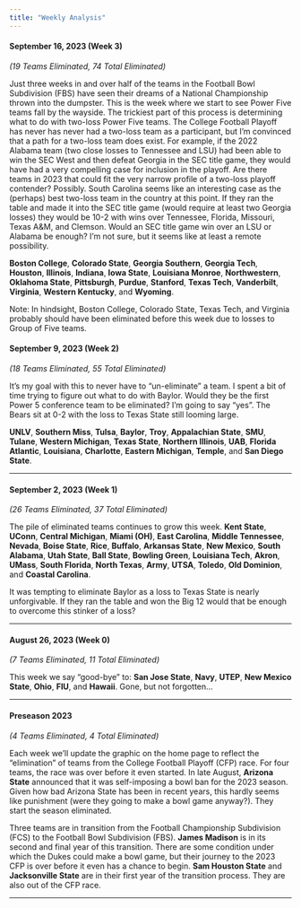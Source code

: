 ```yaml
---
title: "Weekly Analysis"
---
```


#### September 16, 2023 (Week 3)

*(19 Teams Eliminated, 74 Total Eliminated)*

Just three weeks in and over half of the teams in the Football Bowl Subdivision (FBS) have seen their dreams of a National Championship thrown into the dumpster. This is the week where we start to see Power Five teams fall by the wayside. The trickiest part of this process is determining what to do with two-loss Power Five teams. The College Football Playoff has never has never had a two-loss team as a participant, but I'm convinced that a path for a two-loss team does exist. For example, if the 2022 Alabama team (two close losses to Tennessee and LSU) had been able to win the SEC West and then defeat Georgia in the SEC title game, they would have had a very compelling case for inclusion in the playoff. Are there teams in 2023 that could fit the very narrow profile of a two-loss playoff contender? Possibly. South Carolina seems like an interesting case as the (perhaps) best two-loss team in the country at this point. If they ran the table and made it into the SEC title game (would require at least two Georgia losses) they would be 10-2 with wins over Tennessee, Florida, Missouri, Texas A&M, and Clemson. Would an SEC title game win over an LSU or Alabama be enough? I'm not sure, but it seems like at least a remote possibility.

**Boston College**, **Colorado State**, **Georgia Southern**, **Georgia Tech**, **Houston**, **Illinois**, **Indiana**, **Iowa State**, **Louisiana Monroe**, **Northwestern**, **Oklahoma State**, **Pittsburgh**, **Purdue**, **Stanford**, **Texas Tech**, **Vanderbilt**, **Virginia**, **Western Kentucky**, and **Wyoming**.

Note: In hindsight, Boston College, Colorado State, Texas Tech, and Virginia probably should have been eliminated before this week due to losses to Group of Five teams.

#### September 9, 2023 (Week 2)

*(18 Teams Eliminated, 55 Total Eliminated)*

It's my goal with this to never have to "un-eliminate" a team. I spent a bit of time trying to figure out what to do with Baylor. Would they be the first Power 5 conference team to be eliminated? I'm going to say "yes". The Bears sit at 0-2 with the loss to Texas State still looming large.

**UNLV**, **Southern Miss**, **Tulsa**, **Baylor**, **Troy**, **Appalachian State**, **SMU**, **Tulane**, **Western Michigan**, **Texas State**, **Northern Illinois**, **UAB**, **Florida Atlantic**, **Louisiana**, **Charlotte**, **Eastern Michigan**, **Temple**, and **San Diego State**.

------------------------------------------------------------------------

#### September 2, 2023 (Week 1)

*(26 Teams Eliminated, 37 Total Eliminated)*

The pile of eliminated teams continues to grow this week. **Kent State**, **UConn**, **Central Michigan**, **Miami (OH)**, **East Carolina**, **Middle Tennessee**, **Nevada**, **Boise State**, **Rice**, **Buffalo**, **Arkansas State**, **New Mexico**, **South Alabama**, **Utah State**, **Ball State**, **Bowling Green**, **Louisiana Tech**, **Akron**, **UMass**, **South Florida**, **North Texas**, **Army**, **UTSA**, **Toledo**, **Old Dominion**, and **Coastal Carolina**.

It was tempting to eliminate Baylor as a loss to Texas State is nearly unforgivable. If they ran the table and won the Big 12 would that be enough to overcome this stinker of a loss?

------------------------------------------------------------------------

#### August 26, 2023 (Week 0)

*(7 Teams Eliminated, 11 Total Eliminated)*

This week we say "good-bye" to: **San Jose State**, **Navy**, **UTEP**, **New Mexico State**, **Ohio**, **FIU**, and **Hawaii**. Gone, but not forgotten...

------------------------------------------------------------------------

#### Preseason 2023

*(4 Teams Eliminated, 4 Total Eliminated)*

Each week we'll update the graphic on the home page to reflect the "elimination" of teams from the College Football Playoff (CFP) race. For four teams, the race was over before it even started. In late August, **Arizona State** announced that it was self-imposing a bowl ban for the 2023 season. Given how bad Arizona State has been in recent years, this hardly seems like punishment (were they going to make a bowl game anyway?). They start the season eliminated.

Three teams are in transition from the Football Championship Subdivision (FCS) to the Football Bowl Subdivision (FBS). **James Madison** is in its second and final year of this transition. There are some condition under which the Dukes could make a bowl game, but their journey to the 2023 CFP is over before it even has a chance to begin. **Sam Houston State** and **Jacksonville State** are in their first year of the transition process. They are also out of the CFP race.

------------------------------------------------------------------------
